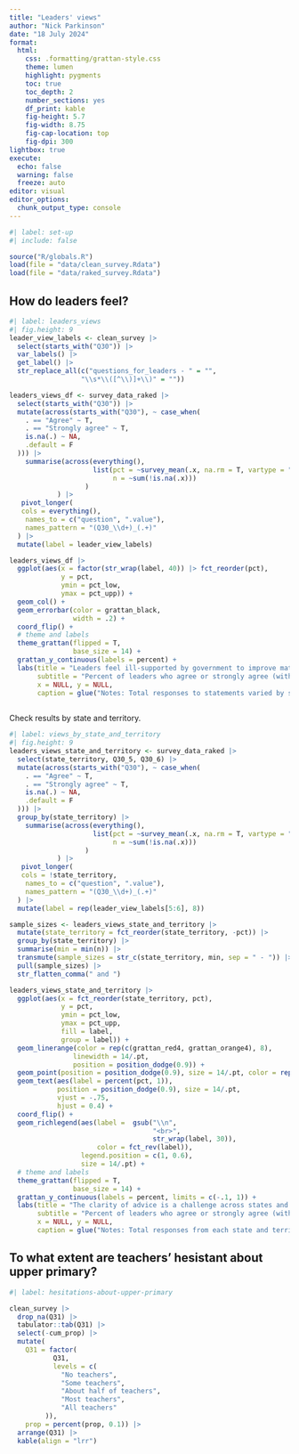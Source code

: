 ```yaml
---
title: "Leaders' views"
author: "Nick Parkinson"
date: "18 July 2024"
format: 
  html:
    css: .formatting/grattan-style.css
    theme: lumen
    highlight: pygments
    toc: true
    toc_depth: 2
    number_sections: yes
    df_print: kable
    fig-height: 5.7
    fig-width: 8.75
    fig-cap-location: top
    fig-dpi: 300
lightbox: true
execute:
  echo: false
  warning: false
  freeze: auto
editor: visual
editor_options: 
  chunk_output_type: console
---
```


```r
#| label: set-up
#| include: false

source("R/globals.R")
load(file = "data/clean_survey.Rdata")
load(file = "data/raked_survey.Rdata")
```

## How do leaders feel?

```r
#| label: leaders_views
#| fig.height: 9
leader_view_labels <- clean_survey |> 
  select(starts_with("Q30")) |> 
  var_labels() |> 
  get_label() |> 
  str_replace_all(c("questions_for_leaders - " = "",
                  "\\s*\\([^\\)]+\\)" = ""))

leaders_views_df <- survey_data_raked |>
  select(starts_with("Q30")) |> 
  mutate(across(starts_with("Q30"), ~ case_when(
    . == "Agree" ~ T,
    . == "Strongly agree" ~ T,
    is.na(.) ~ NA,
    .default = F
  ))) |> 
    summarise(across(everything(),
                     list(pct = ~survey_mean(.x, na.rm = T, vartype = "ci", level = 0.9),
                          n = ~sum(!is.na(.x)))
                   )
            ) |> 
   pivot_longer(
   cols = everything(),
    names_to = c("question", ".value"),
    names_pattern = "(Q30_\\d+)_(.+)"
  ) |> 
  mutate(label = leader_view_labels)

leaders_views_df |> 
  ggplot(aes(x = factor(str_wrap(label, 40)) |> fct_reorder(pct),
             y = pct, 
             ymin = pct_low, 
             ymax = pct_upp)) +
  geom_col() +
  geom_errorbar(color = grattan_black,
                width = .2) +
  coord_flip() +
  # theme and labels
  theme_grattan(flipped = T,
                base_size = 14) +
  grattan_y_continuous(labels = percent) +
  labs(title = "Leaders feel ill-supported by government to improve maths teaching in their schools",
       subtitle = "Percent of leaders who agree or strongly agree (with 90 per cent confidence interval)",
       x = NULL, y = NULL,
       caption = glue("Notes: Total responses to statements varied by statement between {min(leaders_views_df$n) |> comma()} and {max(leaders_views_df$n) |> comma()}. {source_caption}"))
  
```

Check results by state and territory.

```r
#| label: views_by_state_and_territory
#| fig.height: 9
leaders_views_state_and_territory <- survey_data_raked |>
  select(state_territory, Q30_5, Q30_6) |> 
  mutate(across(starts_with("Q30"), ~ case_when(
    . == "Agree" ~ T,
    . == "Strongly agree" ~ T,
    is.na(.) ~ NA,
    .default = F
  ))) |> 
  group_by(state_territory) |> 
    summarise(across(everything(),
                     list(pct = ~survey_mean(.x, na.rm = T, vartype = "ci", level = 0.9),
                          n = ~sum(!is.na(.x)))
                   )
            ) |> 
   pivot_longer(
   cols = !state_territory,
    names_to = c("question", ".value"),
    names_pattern = "(Q30_\\d+)_(.+)"
  ) |> 
  mutate(label = rep(leader_view_labels[5:6], 8)) 

sample_sizes <- leaders_views_state_and_territory |> 
  mutate(state_territory = fct_reorder(state_territory, -pct)) |> 
  group_by(state_territory) |> 
  summarise(min = min(n)) |> 
  transmute(sample_sizes = str_c(state_territory, min, sep = " - ")) |>
  pull(sample_sizes) |> 
  str_flatten_comma(" and ")

leaders_views_state_and_territory |> 
  ggplot(aes(x = fct_reorder(state_territory, pct),
             y = pct, 
             ymin = pct_low, 
             ymax = pct_upp, 
             fill = label, 
             group = label)) +
  geom_linerange(color = rep(c(grattan_red4, grattan_orange4), 8),
                linewidth = 14/.pt, 
                position = position_dodge(0.9)) +
  geom_point(position = position_dodge(0.9), size = 14/.pt, color = rep(c(grattan_red, grattan_orange), 8)) +
  geom_text(aes(label = percent(pct, 1)), 
            position = position_dodge(0.9), size = 14/.pt, 
            vjust = -.75, 
            hjust = 0.4) +
  coord_flip() +
  geom_richlegend(aes(label =  gsub("\\n", 
                                    "<br>", 
                                    str_wrap(label, 30)), 
                      color = fct_rev(label)), 
                  legend.position = c(1, 0.6), 
                  size = 14/.pt) +
  # theme and labels
  theme_grattan(flipped = T,
                base_size = 14) +
  grattan_y_continuous(labels = percent, limits = c(-.1, 1)) +
  labs(title = "The clarity of advice is a challenge across states and territories",
       subtitle = "Percent of leaders who agree or strongly agree (with 90 per cent confidence interval)",
       x = NULL, y = NULL,
       caption = glue("Notes: Total responses from each state and territory were: {sample_sizes} .\n{source_caption}"))
```

## To what extent are teachers' hesistant about upper primary?

```r
#| label: hesitations-about-upper-primary

clean_survey |> 
  drop_na(Q31) |> 
  tabulator::tab(Q31) |> 
  select(-cum_prop) |> 
  mutate(
    Q31 = factor(
           Q31, 
           levels = c(
             "No teachers",
             "Some teachers",
             "About half of teachers", 
             "Most teachers", 
             "All teachers"
         )),
    prop = percent(prop, 0.1)) |> 
  arrange(Q31) |> 
  kable(align = "lrr")
```

## 

